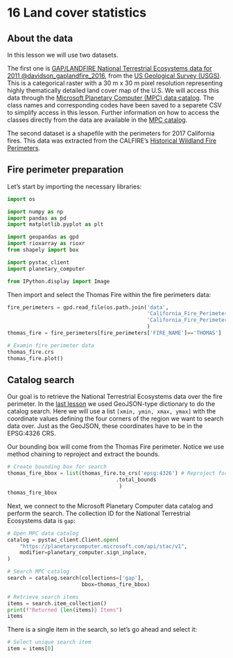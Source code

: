 # 16 Land cover statistics

## About the data

In this lesson we will use two datasets.

The first one is [GAP/LANDFIRE National Terrestrial Ecosystems data for 2011 @davidson_gaplandfire_2016](https://www.sciencebase.gov/catalog/item/573cc51be4b0dae0d5e4b0c5), from the [US Geological Survey (USGS)](https://www.usgs.gov). This is a categorical raster with a 30 m x 30 m pixel resolution representing highly thematically detailed land cover map of the U.S. We will access this data through the [Microsoft Planetary Computer (MPC) data catalog](https://planetarycomputer.microsoft.com/dataset/gap). The class names and corresponding codes have been saved to a separete CSV to simplify access in this lesson. Further information on how to access the classes directly from the data are available in the [MPC catalog](https://planetarycomputer.microsoft.com/dataset/gap#Example-Notebook).


The second dataset is a shapefile with the perimeters for 2017 California fires. This data was extracted from the CALFIRE's [Historical Wildland Fire Perimeters](https://gis.data.ca.gov/datasets/CALFIRE-Forestry::california-fire-perimeters-all/about).

## Fire perimeter preparation

Let's start by importing the necessary libraries:

```python
import os

import numpy as np
import pandas as pd
import matplotlib.pyplot as plt

import geopandas as gpd
import rioxarray as rioxr
from shapely import box

import pystac_client
import planetary_computer

from IPython.display import Image 
```

Then import and select the Thomas Fire within the fire perimeters data:

```python
fire_perimeters = gpd.read_file(os.path.join('data',
                                             'California_Fire_Perimeters_2017',
                                             'California_Fire_Perimeters_2017.shp')
                                             )
thomas_fire = fire_perimeters[fire_perimeters['FIRE_NAME']=='THOMAS']

# Examin fire perimeter data
thomas_fire.crs
thomas_fire.plot()
```

## Catalog search

Our goal is to retrieve the National Terrestrial Ecosystems data over the fire perimeter. In the [last lesson](/book/chapters/lesson-16-STAC.qmd) we used GeoJSON-type dictionary to do the catalog search. Here we will use a list `[xmin, ymin, xmax, ymax]` with the coordinate values defining the four corners of the region we want to search data over. Just as the GeoJSON, these coordinates have to be in the EPSG:4326 CRS. 

Our bounding box will come from the Thomas Fire perimeter. Notice we use method chaining to reproject and extract the bounds.

```python
# Create bounding box for search
thomas_fire_bbox = list(thomas_fire.to_crs('epsg:4326') # Reproject for search
                                   .total_bounds
                                    )
thomas_fire_bbox
```

Next, we connect to the Microsoft Planetary Computer data catalog and perform the search. The collection ID for the National Terrestrial Ecosystems data is `gap`:

```python
# Open MPC data catalog
catalog = pystac_client.Client.open(
    "https://planetarycomputer.microsoft.com/api/stac/v1",
    modifier=planetary_computer.sign_inplace,
)

# Search MPC catalog 
search = catalog.search(collections=['gap'], 
                        bbox=thomas_fire_bbox)

# Retrieve search items
items = search.item_collection()
print(f"Returned {len(items)} Items")
items
```

There is a single item in the search, so let's go ahead and select it:

```python
# Select unique search item
item = items[0]  
```

## 